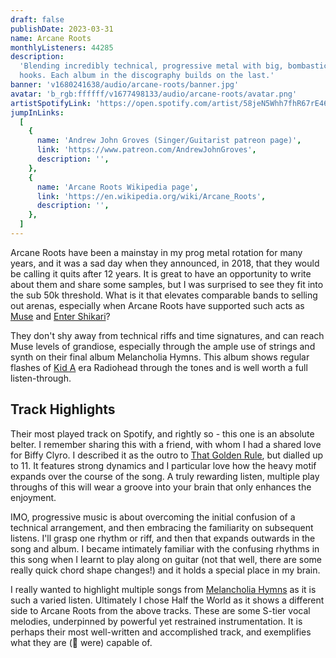 ```yaml
---
draft: false
publishDate: 2023-03-31
name: Arcane Roots
monthlyListeners: 44285
description:
  'Blending incredibly technical, progressive metal with big, bombastic pop
  hooks. Each album in the discography builds on the last.'
banner: 'v1680241638/audio/arcane-roots/banner.jpg'
avatar: 'b_rgb:ffffff/v1677498133/audio/arcane-roots/avatar.png'
artistSpotifyLink: 'https://open.spotify.com/artist/58jeN5Whh7fhR67rE46qBt?si=gphqVY-iSO2EDqc8z4S-qg'
jumpInLinks:
  [
    {
      name: 'Andrew John Groves (Singer/Guitarist patreon page)',
      link: 'https://www.patreon.com/AndrewJohnGroves',
      description: '',
    },
    {
      name: 'Arcane Roots Wikipedia page',
      link: 'https://en.wikipedia.org/wiki/Arcane_Roots',
      description: '',
    },
  ]
---
```



Arcane Roots have been a mainstay in my prog metal rotation for many years, and
it was a sad day when they announced, in 2018, that they would be calling it
quits after 12 years. It is great to have an opportunity to write about them and
share some samples, but I was surprised to see they fit into the sub 50k
threshold. What is it that elevates comparable bands to selling out arenas,
especially when Arcane Roots have supported such acts as
[Muse](https://open.spotify.com/artist/12Chz98pHFMPJEknJQMWvI?si=3sKwuCfoSASf3Top_tPRwg)
and
[Enter Shikari](https://open.spotify.com/artist/31jvzuB4ikftPQZJwrYfCF?si=DgYcRIcPT4CvjYYXTlFxzw)?

They don't shy away from technical riffs and time signatures, and can reach Muse
levels of grandiose, especially through the ample use of strings and synth on
their final album Melancholia Hymns. This album shows regular flashes of
[Kid A](https://open.spotify.com/album/6GjwtEZcfenmOf6l18N7T7?si=C09nUCbfTeCYghaAFfolzw)
era Radiohead through the tones and is well worth a full listen-through.

## Track Highlights

<AudioTitle
	client:only="react"
	startFromInSeconds={10}
	durationInSeconds={20}
	cloudinaryPath="v1680244552/audio/arcane-roots/halfTheWorld_ol7err.m4a"
	trackName="If Nothing Breaks, Nothing Moves"
	spotifyLink="https://open.spotify.com/track/7wSEph5P8uF0gUMzzTDldJ?si=24f552168dc247e7"
/>
Their most played track on Spotify, and rightly so - this one is an absolute belter.
I remember sharing this with a friend, with whom I had a shared love for Biffy Clyro.
I described it as the outro to [That Golden Rule](https://open.spotify.com/track/0wZG9XVpW62EoJsTAs5YKN?si=ac6779f597134ff5),
but dialled up to 11. It features strong dynamics and I particular love how the heavy
motif expands over the course of the song. A truly rewarding listen, multiple play
throughs of this will wear a groove into your brain that only enhances the enjoyment.

<AudioTitle
	client:only="react"
	startFromInSeconds={80}
	durationInSeconds={47}
	cloudinaryPath="v1680253140/audio/arcane-roots/sacredShapes.m4a"
	trackName="Sacred Shapes"
	spotifyLink="https://open.spotify.com/track/34eybyZLcp33Y7FWuJz2cS?si=8c06042851684c68"
/>
IMO, progressive music is about overcoming the initial confusion of a technical arrangement,
and then embracing the familiarity on subsequent listens. I'll grasp one rhythm or
riff, and then that expands outwards in the song and album. I became intimately familiar
with the confusing rhythms in this song when I learnt to play along on guitar (not
that well, there are some really quick chord shape changes!) and it holds a special
place in my brain.

<AudioTitle
	client:only="react"
	startFromInSeconds={33}
	durationInSeconds={58}
	cloudinaryPath="v1680244552/audio/arcane-roots/halfTheWorld.m4a"
	trackName="Half the World"
	spotifyLink="https://open.spotify.com/track/2v4JRXNQxm44qGrtmQUZk8?si=416b719981f24ee1"
/>
I really wanted to highlight multiple songs from [Melancholia Hymns](https://open.spotify.com/album/0H78GRqI872n6wv2BMgAHR?si=H0LUDRR6Rq-xcy_Kl8KY6w)
as it is such a varied listen. Ultimately I chose Half the World as it shows a different
side to Arcane Roots from the above tracks. These are some S-tier vocal melodies,
underpinned by powerful yet restrained instrumentation. It is perhaps their most
well-written and accomplished track, and exemplifies what they are (🫡 were) capable
of.
